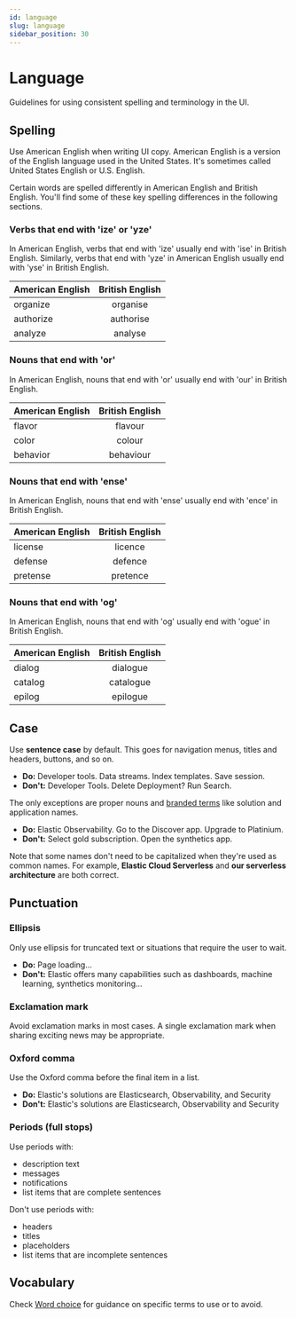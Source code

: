 ```yaml
---
id: language
slug: language
sidebar_position: 30
---
```


# Language

Guidelines for using consistent spelling and terminology in the UI.

## Spelling

Use American English when writing UI copy. American English is a version of the English language used in the United States. It's sometimes called United States English or U.S. English.

Certain words are spelled differently in American English and British English. You'll find some of these key spelling differences in the following sections.  

### Verbs that end with 'ize' or 'yze'

In American English, verbs that end with 'ize' usually end with 'ise' in British English. Similarly, verbs that end with 'yze' in American English usually end with 'yse' in British English. 

| American English | British English | 
| ------------- |:-------------:|
| organize | organise | 
| authorize | authorise |  
| analyze | analyse | 

### Nouns that end with 'or'

In American English, nouns that end with 'or' usually end with 'our' in British English.

| American English | British English | 
| ------------- |:-------------:|
| flavor | flavour | 
| color | colour |  
| behavior | behaviour | 

### Nouns that end with 'ense' 

In American English, nouns that end with 'ense' usually end with 'ence' in British English.

| American English | British English | 
| ------------- |:-------------:|
| license | licence | 
| defense | defence |  
| pretense | pretence | 
 
### Nouns that end with 'og'

In American English, nouns that end with 'og' usually end with 'ogue' in British English.

| American English | British English | 
| ------------- |:-------------:|
| dialog | dialogue | 
| catalog | catalogue |  
| epilog | epilogue | 

## Case

Use **sentence case** by default. This goes for navigation menus, titles and headers, buttons, and so on. 

- **Do:** Developer tools. Data streams. Index templates. Save session. 
- **Don't:** Developer Tools. Delete Deployment? Run Search.

The only exceptions are proper nouns and [branded terms](https://brand.elastic.co/302f66895/p/194a3b-writing-style-guide/t/159934) like solution and application names. 

- **Do:** Elastic Observability. Go to the Discover app. Upgrade to Platinium.
- **Don't:** Select gold subscription. Open the synthetics app.

Note that some names don't need to be capitalized when they're used as common names. For example, **Elastic Cloud Serverless** and **our serverless architecture** are both correct.

## Punctuation

### Ellipsis

Only use ellipsis for truncated text or situations that require the user to wait.

- **Do:** Page loading...
- **Don't:** Elastic offers many capabilities such as dashboards, machine learning, synthetics monitoring...

### Exclamation mark

Avoid exclamation marks in most cases. A single exclamation mark when sharing exciting news may be appropriate.

### Oxford comma

Use the Oxford comma before the final item in a list.

- **Do:** Elastic's solutions are Elasticsearch, Observability, and Security
- **Don't:** Elastic's solutions are Elasticsearch, Observability and Security

### Periods (full stops)

Use periods with:

* description text
* messages
* notifications
* list items that are complete sentences

Don't use periods with:

* headers
* titles
* placeholders
* list items that are incomplete sentences

## Vocabulary

Check [Word choice](./word-choice.mdx) for guidance on specific terms to use or to avoid.
